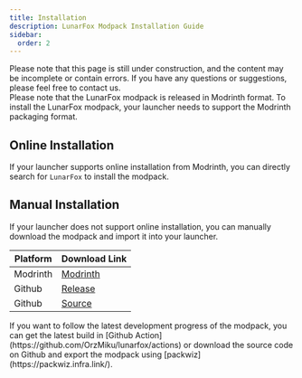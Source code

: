 ```yaml
---
title: Installation
description: LunarFox Modpack Installation Guide
sidebar:
  order: 2
---
```



<Aside type="caution" title="This page is under construction">
  Please note that this page is still under construction, and the content may be
  incomplete or contain errors. If you have any questions or suggestions, please
  feel free to contact us.
</Aside>

<Aside type="note">
  Please note that the LunarFox modpack is released in Modrinth format. To
  install the LunarFox modpack, your launcher needs to support the Modrinth
  packaging format.
</Aside>

## Online Installation

If your launcher supports online installation from Modrinth, you can directly search for `LunarFox` to install the modpack.

## Manual Installation

If your launcher does not support online installation, you can manually download the modpack and import it into your launcher.

| Platform                                                | Download Link                                           |
| ------------------------------------------------------- | ------------------------------------------------------- |
| Modrinth <Badge text="Recommended" variant="success" /> | [Modrinth](https://modrinth.com/modpack/lunarfox)       |
| Github                                                  | [Release](https://github.com/OrzMiku/lunarfox/releases) |
| Github                                                  | [Source](https://github.com/OrzMiku/lunarfox)           |

<Aside type="tip" title="Export from Source">
  If you want to follow the latest development progress of the modpack, you can
  get the latest build in [Github
  Action](https://github.com/OrzMiku/lunarfox/actions) or download the source
  code on Github and export the modpack using
  [packwiz](https://packwiz.infra.link/).
</Aside>
